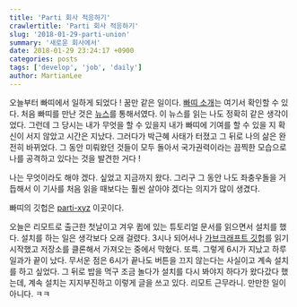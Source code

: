 ```yaml
---
title: 'Parti 회사 적응하기'
crawlertitle: 'Parti 회사 적응하기'
slug: '2018-01-29-parti-union'
summary: '새로운 회사에서'
date: 2018-01-29 23:24:17 +0900
categories: posts
tags: ['develop', 'job', 'daily']
author: MartianLee
---
```


오늘부터 빠띠에서 일하게 되었다 ! 꿈만 같은 일이다. [빠띠 소개][parti33]는 여기서 확인할 수 있다. 처음 빠띠를 만난 것은 [뉴스][parti44]를 통해서였다. 이 뉴스를 읽는 나도 정확히 같은 생각이었다. 그런데 그 당시는 내가 무엇을 할 수 있을지 내가 빠띠에 기여를 할 수 있을 지 확신이 서지 않았고 시간은 지났다. 그러다가 박근혜 사태가 터졌고 그 뒤로 나의 삶은 완전히 바뀌었다. 그 동안 미뤄왔던 것들이 모두 돌아서 국가권력이라는 끔찍한 모습으로 나를 공격하고 있다는 것을 발견한 거다 !

나는 무엇이라도 해야 겠다. 싶었고 지금까지 왔다. 그리구 그 동안 나도 좌충우돌을 거듭해서 이 기사를 처음 읽을 때보다는 훨씬 살아야 겠다는 의지가 많이 생겼다.

빠띠의 깃헙은 [parti-xyz][parti22] 이곳이다.

오늘은 리모트로 출근한 첫날이고 겨우 큅에 있는 튜토리얼 문서를 읽으면서 설치를 했다. 설치를 하는 일은 생각보다 오래 걸렸다. 3시나 되어서나 [가브크래프트 깃헙][parti11]를 읽기 시작했고 저장소를 클론해서 가져오는 중에서 막혔다. 또륵. 그렇게 6시가 지났고 하루 일과가 끝이 났다. 무서운 점은 6시가 끝나도 버튼을 끄지 않는다는 사실이고 계속 설치를 하고 싶었다. 그 뒤로 밥을 먹구 조금 놀다가 설치를 다시 봐야지 하다가 왔다갔다 했는데, 계속 설치는 지지부진하고 이렇게 글을 쓰고 있다. 리모트 근무라니. 만만한 일이 아니다. ㅋㅋ

[parti11]: https://github.com/parti-coop/govcraft
[parti22]: https://github.com/parti-coop
[parti33]: https://docs.parti.xyz/
[parti44]: http://h21.hani.co.kr/arti/society/society_general/41891.html
